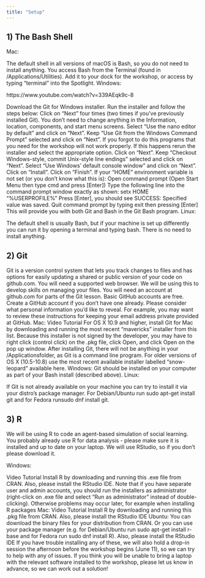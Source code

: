 ```yaml
---
title: "Setup"
---
```


## 1) The Bash Shell

Mac:

The default shell in all versions of macOS is Bash, so you do not need to install anything. 
You access Bash from the Terminal (found in /Applications/Utilities). Add it to your dock for the workshop, or access by typing “terminal” into the Spotlight. 
Windows:

https://www.youtube.com/watch?v=339AEqk9c-8

Download the Git for Windows installer.
Run the installer and follow the steps below:
Click on "Next" four times (two times if you've previously installed Git). You don't need to change anything in the Information, location, components, and start menu screens.
Select “Use the nano editor by default” and click on “Next”.
Keep "Use Git from the Windows Command Prompt" selected and click on "Next". If you forgot to do this programs that you need for the workshop will not work properly. If this happens rerun the installer and select the appropriate option.
Click on "Next".
Keep "Checkout Windows-style, commit Unix-style line endings" selected and click on "Next".
Select "Use Windows' default console window" and click on "Next".
Click on "Install".
Click on "Finish".
If your "HOME" environment variable is not set (or you don't know what this is):
Open command prompt (Open Start Menu then type cmd and press [Enter])
Type the following line into the command prompt window exactly as shown:
setx HOME "%USERPROFILE%"
Press [Enter], you should see SUCCESS: Specified value was saved.
Quit command prompt by typing exit then pressing [Enter]
This will provide you with both Git and Bash in the Git Bash program.
Linux: 

The default shell is usually Bash, but if your machine is set up differently you can run it by opening a terminal and typing bash. There is no need to install anything.



## 2) Git 

Git is a version control system that lets you track changes to files and has options for easily updating a shared or public version of your code on github.com. You will need a supported web browser.
We will be using this to develop skills on managing your files.
You will need an account at github.com for parts of the Git lesson. Basic GitHub accounts are free. Create a GitHub account if you don't have one already. Please consider what personal information you'd like to reveal. For example, you may want to review these instructions for keeping your email address private provided at GitHub.
Mac: 
Video Tutorial
For OS X 10.9 and higher, install Git for Mac by downloading and running the most recent "mavericks" installer from this list. Because this installer is not signed by the developer, you may have to right click (control click) on the .pkg file, click Open, and click Open on the pop up window. After installing Git, there will not be anything in your /Applicationsfolder, as Git is a command line program. For older versions of OS X (10.5-10.8) use the most recent available installer labelled "snow-leopard" available here.
Windows:
Git should be installed on your computer as part of your Bash install (described above).
Linux:

If Git is not already available on your machine you can try to install it via your distro's package manager. For Debian/Ubuntu run sudo apt-get install git and for Fedora runsudo dnf install git.



## 3) R

We will be using R to code an agent-based simulation of social learning. You probably already use R for data analysis - please make sure it is installed and up to date on your laptop. We will use RStudio, so if you don’t please download it. 

Windows:

Video Tutorial
Install R by downloading and running this .exe file from CRAN. Also, please install the RStudio IDE. Note that if you have separate user and admin accounts, you should run the installers as administrator (right-click on .exe file and select "Run as administrator" instead of double-clicking). Otherwise problems may occur later, for example when installing R packages
Mac:
Video Tutorial
Install R by downloading and running this .pkg file from CRAN. Also, please install the RStudio IDE
Ubuntu:
You can download the binary files for your distribution from CRAN. Or you can use your package manager (e.g. for Debian/Ubuntu run sudo apt-get install r-base and for Fedora run sudo dnf install R). Also, please install the RStudio IDE
If you have trouble installing any of these, we will also hold a drop-in session the afternoon before the workshop begins (June 11), so we can try to help with any of issues. If you think you will be unable to bring a laptop with the relevant software installed to the workshop, please let us know in advance, so we can work out a solution! 
